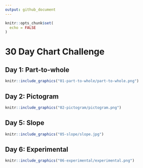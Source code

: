 ```yaml
---
output: github_document
---
```



```r
knitr::opts_chunk$set(
  echo = FALSE
)
```

# 30 Day Chart Challenge

## Day 1: Part-to-whole

```r
knitr::include_graphics("01-part-to-whole/part-to-whole.png")
```

## Day 2: Pictogram

```r
knitr::include_graphics("02-pictogram/pictogram.png")
```

## Day 5: Slope

```r
knitr::include_graphics("05-slope/slope.jpg")
```

## Day 6: Experimental

```r
knitr::include_graphics("06-experimental/experimental.png")
```
